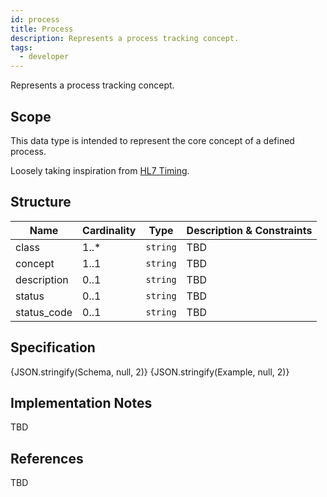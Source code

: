 ```yaml
---
id: process
title: Process
description: Represents a process tracking concept.
tags:
  - developer
---
```




Represents a process tracking concept.

## Scope

This data type is intended to represent the core concept of a defined process.

Loosely taking inspiration from [HL7 Timing](https://www.hl7.org/fhir/datatypes.html#timing).

## Structure

| Name | Cardinality | Type | Description & Constraints |
| --- | --- | --- | --- |
| class | 1..* | `string` | TBD |
| concept | 1..1 | `string` | TBD |
| description | 0..1 | `string` | TBD |
| status | 0..1 | `string` | TBD |
| status_code | 0..1 | `string` | TBD |

## Specification

<Tabs queryString="tab">
  <TabItem value="schema" label="Schema" default>
    <JSONSchemaViewer schema={Schema} viewerOptions={{ showExamples: true }} />
  </TabItem>
  <TabItem value="source" label="Source">
    <CodeBlock language="json" showLineNumbers>
      {JSON.stringify(Schema, null, 2)}
    </CodeBlock>
  </TabItem>
  <TabItem value="example" label="Example">
    <CodeBlock language="json" showLineNumbers>
      {JSON.stringify(Example, null, 2)}
    </CodeBlock>
  </TabItem>
</Tabs>

## Implementation Notes

TBD

## References

TBD

